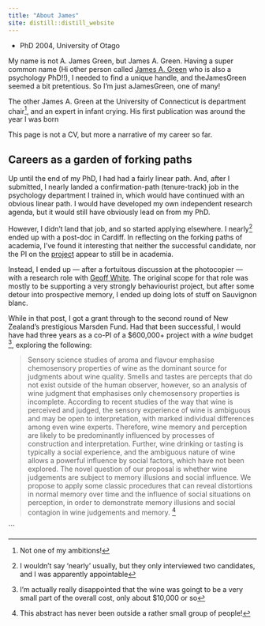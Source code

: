 ```yaml
---
title: "About James"
site: distill::distill_website
---
```


* PhD 2004, University of Otago

My name is not A. James Green, but James A. Green. Having a super common name
(Hi other person called [James A. Green]("https://psych.uconn.edu/person/james-green/")
who is also a psychology PhD!!), I needed to find a unique handle, and 
theJamesGreen seemed a bit pretentious. So I'm just aJamesGreen, one of many!

<aside>The other James A. Green at the University of Connecticut is department chair^[Not one of my ambitions!],
and an expert in infant crying. His first publication was around the year I was born</aside>

This page is not a CV, but more a narrative of my career so far.

## Careers as a garden of forking paths

Up until the end of my PhD, I had had a fairly linear path. And, after I submitted, I nearly landed a confirmation-path (tenure-track) job in the psychology department I trained in, which would have continued with an obvious linear path. I would have developed my own independent research agenda, but it would still have obviously lead on from my PhD. 

However, I didn't land that job, and so started applying elsewhere. I nearly^[I wouldn't say 'nearly' usually, but they only interviewed two candidates, and I was apparently appointable] ended up with a post-doc in Cardiff. In reflecting on the forking paths of academia, I've found it interesting that neither the successful candidate, nor the PI on the [project](https://doi.org/10.2190%2FAG.71.2.a) appear to still be in academia.

Instead, I ended up — after a fortuitous discussion at the photocopier — with a research role with [Geoff White](https://www.otago.ac.nz/psychology/staff/geoffwhite.html). The original scope for that role was mostly to be supporting a very strongly behaviourist project, but after some detour into prospective memory, I ended up doing lots of stuff on Sauvignon blanc. 

While in that post, I got a grant through to the second round of New Zealand's prestigious Marsden Fund. Had that been successful, I would have had three years as a co-PI of a $600,000+ project with a _wine_ budget ^[I'm actually really disappointed that the wine was goingt to be a very small part of the overall cost, only about \$10,000 or so], exploring the following: 

> Sensory science studies of aroma and flavour emphasise chemosensory properties of wine as the dominant source for judgments about wine quality. Smells and tastes are percepts that do not exist outside of the human observer, however, so an analysis of wine judgment that emphasises only chemosensory properties is incomplete. According to recent studies of the way that wine is perceived and judged, the sensory experience of wine is ambiguous and may be open to interpretation, with marked individual differences among even wine experts.  Therefore, wine memory and perception are likely to be predominantly influenced by processes of construction and interpretation. Further, wine drinking or tasting is typically a social experience, and the ambiguous nature of wine allows a powerful influence by social factors, which have not been explored. The novel question of our proposal is whether wine judgements are subject to memory illusions and social influence. We propose to apply some classic procedures that can reveal distortions in normal memory over time and the influence of social situations on perception, in order to demonstrate memory illusions and social contagion in wine judgements and memory. ^[This abstract has never been outside a rather small group of people!]





```